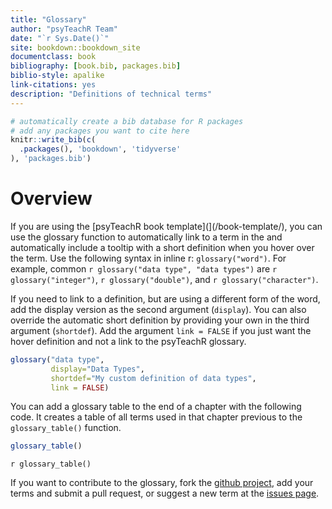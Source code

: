 ```yaml
--- 
title: "Glossary"
author: "psyTeachR Team"
date: "`r Sys.Date()`"
site: bookdown::bookdown_site
documentclass: book
bibliography: [book.bib, packages.bib]
biblio-style: apalike
link-citations: yes
description: "Definitions of technical terms"
---
```


```r
# automatically create a bib database for R packages
# add any packages you want to cite here
knitr::write_bib(c(
  .packages(), 'bookdown', 'tidyverse'
), 'packages.bib')

```

# Overview {-} 

If you are using the [psyTeachR book template](](/book-template/), you can use the glossary function to automatically link to a term in the and automatically include a tooltip with a short definition when you hover over the term. Use the following syntax in inline r: `glossary("word")`. For example, common `r glossary("data type", "data types")` are `r glossary("integer")`, `r glossary("double")`, and `r glossary("character")`.

If you need to link to a definition, but are using a different form of the word, add the display version as the second argument (`display`). You can also override the automatic short definition by providing your own in the third argument (`shortdef`). Add the argument `link = FALSE` if you just want the hover definition and not a link to the psyTeachR glossary.

```r
glossary("data type", 
         display="Data Types", 
         shortdef="My custom definition of data types", 
         link = FALSE)
```

You can add a glossary table to the end of a chapter with the following code. It creates a table of all terms used in that chapter previous to the `glossary_table()` function.

```r
glossary_table()
```

`r glossary_table()`

If you want to contribute to the glossary, fork the [github project](https://github.com/PsyTeachR/glossary), add your terms and submit a pull request, or suggest a new term at the [issues page](https://github.com/PsyTeachR/glossary/issues).


